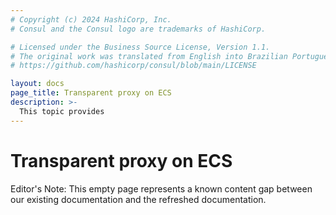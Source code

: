 ```yaml
---
# Copyright (c) 2024 HashiCorp, Inc.
# Consul and the Consul logo are trademarks of HashiCorp.

# Licensed under the Business Source License, Version 1.1.
# The original work was translated from English into Brazilian Portuguese.
# https://github.com/hashicorp/consul/blob/main/LICENSE

layout: docs
page_title: Transparent proxy on ECS
description: >-
  This topic provides
---
```


# Transparent proxy on ECS

Editor's Note: This empty page represents a known content gap between our existing documentation and the refreshed documentation.
